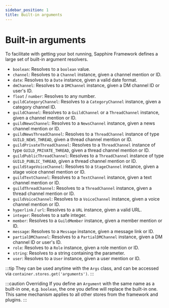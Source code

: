 ```yaml
---
sidebar_position: 1
title: Built-in arguments
---
```


# Built-in arguments

To facilitate with getting your bot running, Sapphire Framework defines a large set of built-in argument resolvers.

- `boolean`: Resolves to a `boolean` value.
- `channel`: Resolves to a `Channel` instance, given a channel mention or ID.
- `date`: Resolves to a `Date` instance, given a valid date format.
- `dmChannel`: Resolves to a `DMChannel` instance, given a DM channel ID or user's ID.
- `float` / `number`: Resolves to any number.
- `guildCategoryChannel`: Resolves to a `CategoryChannel` instance, given a category channel ID.
- `guildChannel`: Resolves to a `GuildChannel` or a `ThreadChannel` instance, given a channel mention or ID.
- `guildNewsChannel`: Resolves to a `NewsChannel` instance, given a news channel mention or ID.
- `guildNewsThreadChannel`: Resolves to a `ThreadChannel` instance of type `GUILD_NEWS_THREAD`, given a thread channel mention or ID.
- `guildPrivateThreadChannel`: Resolves to a `ThreadChannel` instance of type `GUILD_PRIVATE_THREAD`, given a thread channel mention or ID.
- `guildPublicThreadChannel`: Resolves to a `ThreadChannel` instance of type `GUILD_PUBLIC_THREAD`, given a thread channel mention or ID.
- `guildStageVoiceChannel`: Resolves to a `StageChannel` instance, given a stage voice channel mention or ID.
- `guildTextChannel`: Resolves to a `TextChannel` instance, given a text channel mention or ID.
- `guildThreadChannel`: Resolves to a `ThreadChannel` instance, given a thread channel mention or ID.
- `guildVoiceChannel`: Resolves to a `VoiceChannel` instance, given a voice channel mention or ID.
- `hyperlink` / `url`: Resolves to a `URL` instance, given a valid URL.
- `integer`: Resolves to a safe integer.
- `member`: Resolves to a `GuildMember` instance, given a member mention or ID.
- `message`: Resolves to a `Message` instance, given a message link or ID.
- `partialDMChannel`: Resolves to a `PartialDMChannel` instance, given a DM channel ID or user's ID.
- `role`: Resolves to a `Role` instance, given a role mention or ID.
- `string`: Resolves to a string containing the parameter.
- `user`: Resolves to a `User` instance, given a user mention or ID.

:::tip
They can be used anytime with the `Args` class, and can be accessed via `container.stores.get('arguments')`.
:::

:::caution Overriding
If you define an `Argument` with the same name as a built-in one, e.g. `boolean`, the one you define will replace the built-in one. This same mechanism applies to all other stores from the framework and plugins.
:::
